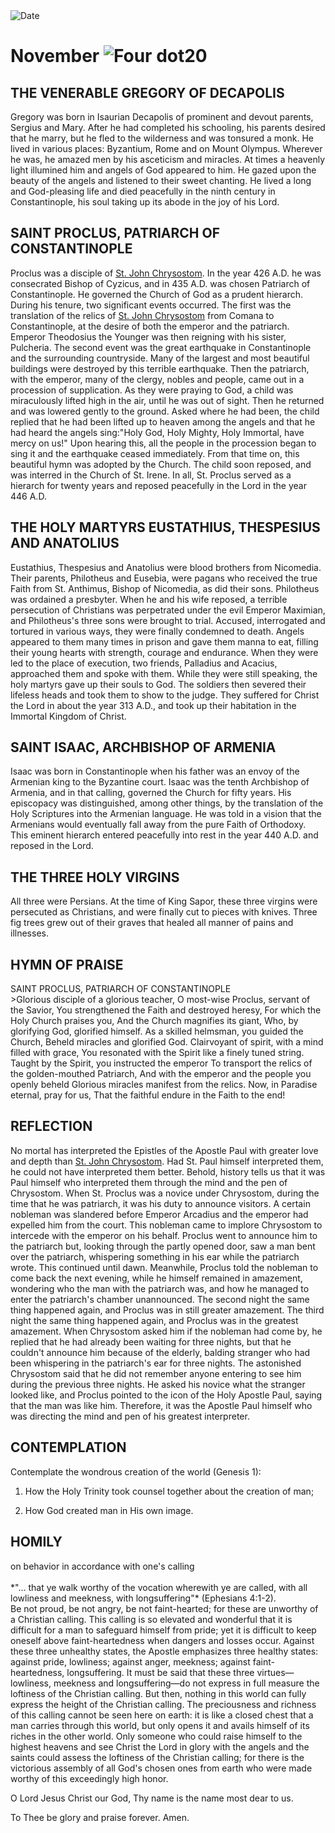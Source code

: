 
<RunningHead />
<Image src="/title-imprint.png" height={68} width={50} alt="Date" className="title-imprint"/>

# <div id="date">November <Image className="four-dot" src="/four-dot.png" height={15} width={15} alt="Four dot" />20</div>

## THE VENERABLE GREGORY OF DECAPOLIS

Gregory was born in Isaurian Decapolis of prominent and devout parents, Sergius and Mary. After he had completed his schooling, his parents desired that he marry, but he fled to the wilderness and was tonsured a monk. He lived in various places: Byzantium, Rome and on Mount Olympus. Wherever he was, he amazed men by his asceticism and miracles. At times a heavenly light illumined him and angels of God appeared to him. He gazed upon the beauty of the angels and listened to their sweet chanting. He lived a long and God-pleasing life and died peacefully in the ninth century in Constantinople, his soul taking up its abode in the joy of his Lord.

## SAINT PROCLUS, PATRIARCH OF CONSTANTINOPLE

Proclus was a disciple of [St. John Chrysostom](/november/13th). In the year 426 A.D. he was consecrated Bishop of Cyzicus, and in 435 A.D. was chosen Patriarch of Constantinople. He governed the Church of God as a prudent hierarch. During his tenure, two significant events occurred. The first was the translation of the relics of [St. John Chrysostom](/november/13th) from Comana to Constantinople, at the desire of both the emperor and the patriarch. Emperor Theodosius the Younger was then reigning with his sister, Pulcheria. The second event was the great earthquake in Constantinople and the surrounding countryside. Many of the largest and most beautiful buildings were destroyed by this terrible earthquake. Then the patriarch, with the emperor, many of the clergy, nobles and people, came out in a procession of supplication. As they were praying to God, a child was miraculously lifted high in the air, until he was out of sight. Then he returned and was lowered gently to the ground. Asked where he had been, the child replied that he had been lifted up to heaven among the angels and that he had heard the angels sing:"Holy God, Holy Mighty, Holy Immortal, have mercy on us!" Upon hearing this, all the people in the procession began to sing it and the earthquake ceased immediately. From that time on, this beautiful hymn was adopted by the Church. The child soon reposed, and was interred in the Church of St. Irene. In all, St. Proclus served as a hierarch for twenty years and reposed peacefully in the Lord in the year 446 A.D.

## THE HOLY MARTYRS EUSTATHIUS, THESPESIUS AND ANATOLIUS

Eustathius, Thespesius and Anatolius were blood brothers from Nicomedia. Their parents, Philotheus and Eusebia, were pagans who received the true Faith from St. Anthimus, Bishop of Nicomedia, as did their sons. Philotheus was ordained a presbyter. When he and his wife reposed, a terrible persecution of Christians was perpetrated under the evil Emperor Maximian, and Philotheus's three sons were brought to trial. Accused, interrogated and tortured in various ways, they were finally condemned to death. Angels appeared to them many times in prison and gave them manna to eat, filling their young hearts with strength, courage and endurance. When they were led to the place of execution, two friends, Palladius and Acacius, approached them and spoke with them. While they were still speaking, the holy martyrs gave up their souls to God. The soldiers then severed their lifeless heads and took them to show to the judge. They suffered for Christ the Lord in about the year 313 A.D., and took up their habitation in the Immortal Kingdom of Christ.

## SAINT ISAAC, ARCHBISHOP OF ARMENIA

Isaac was born in Constantinople when his father was an envoy of the Armenian king to the Byzantine court. Isaac was the tenth Archbishop of Armenia, and in that calling, governed the Church for fifty years. His episcopacy was distinguished, among other things, by the translation of the Holy Scriptures into the Armenian language. He was told in a vision that the Armenians would eventually fall away from the pure Faith of Orthodoxy. This eminent hierarch entered peacefully into rest in the year 440 A.D. and reposed in the Lord.

## THE THREE HOLY VIRGINS

All three were Persians. At the time of King Sapor, these three virgins were persecuted as Christians, and were finally cut to pieces with knives. Three fig trees grew out of their graves that healed all manner of pains and illnesses.


## HYMN OF PRAISE
<div style={{textAlign:'center', color:'crimson', fontWeight:'bold'}}>
SAINT PROCLUS, PATRIARCH OF CONSTANTINOPLE
</div>
>Glorious disciple of a glorious teacher,  
O most-wise Proclus, servant of the Savior,  
You strengthened the Faith and destroyed heresy,  
For which the Holy Church praises you,  
And the Church magnifies its giant,  
Who, by glorifying God, glorified himself.  
As a skilled helmsman, you guided the Church,  
Beheld miracles and glorified God.  
Clairvoyant of spirit, with a mind filled with grace,  
You resonated with the Spirit like a finely tuned string.  
Taught by the Spirit, you instructed the emperor  
To transport the relics of the golden-mouthed Patriarch,  
And with the emperor and the people you openly beheld  
Glorious miracles manifest from the relics.  
Now, in Paradise eternal, pray for us,  
That the faithful endure in the Faith to the end!  


## REFLECTION

No mortal has interpreted the Epistles of the Apostle Paul with greater love and depth than [St. John Chrysostom](/november/13th). Had St. Paul himself interpreted them, he could not have interpreted them better. Behold, history tells us that it was Paul himself who interpreted them through the mind and the pen of Chrysostom. When St. Proclus was a novice under Chrysostom, during the time that he was patriarch, it was his duty to announce visitors. A certain nobleman was slandered before Emperor Arcadius and the emperor had expelled him from the court. This nobleman came to implore Chrysostom to intercede with the emperor on his behalf. Proclus went to announce him to the patriarch but, looking through the partly opened door, saw a man bent over the patriarch, whispering something in his ear while the patriarch wrote. This continued until dawn. Meanwhile, Proclus told the nobleman to come back the next evening, while he himself remained in amazement, wondering who the man with the patriarch was, and how he managed to enter the patriarch's chamber unannounced. The second night the same thing happened again, and Proclus was in still greater amazement. The third night the same thing happened again, and Proclus was in the greatest amazement. When Chrysostom asked him if the nobleman had come by, he replied that he had already been waiting for three nights, but that he couldn't announce him because of the elderly, balding stranger who had been whispering in the patriarch's ear for three nights. The astonished Chrysostom said that he did not remember anyone entering to see him during the previous three nights. He asked his novice what the stranger looked like, and Proclus pointed to the icon of the Holy Apostle Paul, saying that the man was like him. Therefore, it was the Apostle Paul himself who was directing the mind and pen of his greatest interpreter.


## CONTEMPLATION

Contemplate the wondrous creation of the world (Genesis 1):

1. How the Holy Trinity took counsel together about the creation of man;

2. How God created man in His own image.


## HOMILY
<div style={{textAlign:'center', color:'crimson', fontWeight:'bold'}}>
on behavior in accordance with one's calling
</div>
<br />
<div style={{textAlign:'right'}}>
*"… that ye walk worthy of the vocation wherewith ye are called, with all lowliness and meekness, with longsuffering"* (Ephesians 4:1-2).
</div>
Be not proud, be not angry, be not faint-hearted; for these are unworthy of a Christian calling. This calling is so elevated and wonderful that it is difficult for a man to safeguard himself from pride; yet it is difficult to keep oneself above faint-heartedness when dangers and losses occur. Against these three unhealthy states, the Apostle emphasizes three healthy states: against pride, lowliness; against anger, meekness; against faint-heartedness, longsuffering. It must be said that these three virtues—lowliness, meekness and longsuffering—do not express in full measure the loftiness of the Christian calling. But then, nothing in this world can fully express the height of the Christian calling. The preciousness and richness of this calling cannot be seen here on earth: it is like a closed chest that a man carries through this world, but only opens it and avails himself of its riches in the other world. Only someone who could raise himself to the highest heavens and see Christ the Lord in glory with the angels and the saints could assess the loftiness of the Christian calling; for there is the victorious assembly of all God's chosen ones from earth who were made worthy of this exceedingly high honor.

O Lord Jesus Christ our God, Thy name is the name most dear to us.

To Thee be glory and praise forever. Amen.